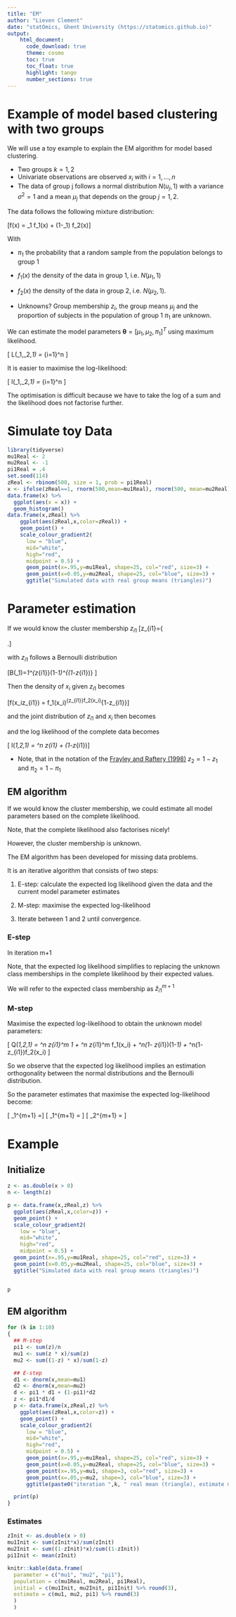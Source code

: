 ```yaml
---
title: "EM"
author: "Lieven Clement"
date: "statOmics, Ghent University (https://statomics.github.io)"
output:
    html_document:
      code_download: true
      theme: cosmo
      toc: true
      toc_float: true
      highlight: tango
      number_sections: true
---
```


# Example of model based clustering with two groups

We will use a toy example to explain the EM algorithm for model based clustering.

- Two groups $k=1,2$
- Univariate observations are observed $x_i$ with $i= 1, \dots, n$  
- The data of group j follows a normal distribution $N(u_j,1)$ with a variance $\sigma^2=1$ and a mean $\mu_j$ that depends on the group $j=1,2$.


The data follows the following  mixture distribution:

\[f(x) = \pi_1 f_1(x) + (1-\pi_1) f_2(x)\]

With

- $\pi_1$ the probability that a random sample from the population belongs to group 1
- $f_1(x)$ the density of the data in group 1, i.e. $N(\mu_1,1)$
- $f_2(x)$ the density of the data in group 2, i.e. $N(\mu_2,1)$.

- Unknowns? Group membership $z_i$, the group means $\mu_j$ and the proportion of subjects in the population of group 1 $\pi_1$ are unknown.

We can estimate the model parameters $\boldsymbol{\theta} = [\mu_1,\mu_2,\pi_1]^T$ using maximum likelihood.

\[
L\left(\mu_1,\mu_2,\pi_1\vert \mathbf{X}\right) = \prod\limits_{i=1}^n \left[\pi_1 f_1(x_i) + (1-\pi_1) f_2(x_i)
\right]\]

It is easier to maximise the log-likelihood:

\[
l\left(\mu_1,\mu_2,\pi_1\vert \mathbf{X}\right) = \sum\limits_{i=1}^n \log\left[\pi_1 f_1(x_i) + (1-\pi_1) f_2(x_i)
\right]\]

The optimisation is difficult because we have to take the log of a sum and the likelihood does not factorise further.

# Simulate toy Data

```r
library(tidyverse)
mu1Real <- 2
mu2Real <- -1
pi1Real = .4
set.seed(114)
zReal <- rbinom(500, size = 1, prob = pi1Real)
x <- ifelse(zReal==1, rnorm(500,mean=mu1Real), rnorm(500, mean=mu2Real))
data.frame(x) %>%
  ggplot(aes(x = x)) +
  geom_histogram()
data.frame(x,zReal) %>%
    ggplot(aes(zReal,x,color=zReal)) +
    geom_point() +
    scale_colour_gradient2(
      low = "blue",
      mid="white",
      high="red",
      midpoint = 0.5) +
      geom_point(x=.95,y=mu1Real, shape=25, col="red", size=3) +
      geom_point(x=0.05,y=mu2Real, shape=25, col="blue", size=3) +
      ggtitle("Simulated data with real group means (triangles)")
```

# Parameter estimation

If we would know the cluster membership $z_{i1}$
\[z_{i1}=\left\{ \begin{matrix} 1 & \text{if } x_i \text{ belongs to group 1}\\
0 &  \text{if } x_i \text{ belongs to group 2}
\end{matrix}\right.\]

with $z_{i1}$ follows a Bernoulli distribution

\[B(\pi_1)=\pi_1^{z_{i1}}(1-\pi_1)^{(1-z_{i1})} \]


Then the density of $x_i$ given  $z_{i1}$ becomes

\[f(x_i\vert z_{i1}) = f_1(x_i)^{z_{i1}}f_2(x_i)^{1-z_{i1}}\]

and the joint distribution of $z_{i1}$ and $x_i$ then becomes
\begin{eqnarray}
f(x_i, z_{i1})&=&f(x_i\vert z_{i1}) f(z_{i1})\\
&=& f_1(x_i)^{z_{i1}}f_2(x_i)^{1-z_{i1}}\pi_1^{z_{i1}}(1-\pi_1)^{(1-z_{ik})}
\end{eqnarray}

and the log likelihood of the complete data becomes

\[
l\left(\mu_1,\mu_2,\pi_1\vert \mathbf{X, Z}\right) = \sum_\limits{i=1}^n z_{i1} \log \left[\pi_1  f_1(x_i)\right] + (1-z_{i1})\log \left[(1-\pi_1) f_2(x_i)\right]
\]

- Note, that in the notation of the [Frayley and Raftery (1998)](https://sites.stat.washington.edu/people/raftery/Research/PDF/fraley1998.pdf) $z_2=1-z_1$ and $\pi_2= 1- \pi_1$

## EM algorithm

If we would know the cluster membership, we could estimate all model parameters based on the complete likelihood.

Note, that the complete likelihood also factorises nicely!

However, the cluster membership is unknown.

The EM algorithm has been developed for missing data problems.

It is an iterative algorithm that consists of two steps:

1. E-step: calculate the expected log likelihood given the data and the current model parameter estimates

2. M-step: maximise the expected log-likelihood

3. Iterate between  1 and 2 until convergence.

### E-step

In iteration m+1

\begin{eqnarray}
Q\left(\mu_1,\mu_2,\pi_1\vert \mathbf{X, Z}\right)&=&
E\left[l\left(\mu_1,\mu_2,\pi_1\vert \mathbf{X, Z}\right)\vert \mathbf{X}, \mu_1=\mu_1^m, \mu_2=\mu_2^m, \pi_1=\pi_1^m\right]\\ &=&
E\left[\sum_\limits{i=1}^n z_{i1} \log\left[\pi_1  f_1(x_i)\right] + (1-z_{i1})\log \left[(1-\pi_1) f_2(x_i)\right]\vert \mathbf{X}, \mu_1=\mu_1^m, \mu_2=\mu_2^m, \pi_1=\pi_1^m\right]\\
&=&\sum_\limits{i=1}^n E\left[z_{i1}\vert x_i,\mu_1=\mu_1^m, \mu_2=\mu_2^m, \pi_1=\pi_1^m\right]\log \left[\pi_1  f_1(x_i)\right] + \sum_\limits{i=1}^n \left(1- E\left[z_{i1}\vert x_i,\mu_1=\mu_1^m, \mu_2=\mu_2^m, \pi_1=\pi_1^m\right]\right)\log \left[(1-\pi_1) f_2(x_i)\right]
\end{eqnarray}

Note, that the expected log likelihood simplifies to replacing the unknown class memberships in the complete likelihood by their expected values.

\begin{eqnarray}
 E\left[z_{i1}\vert \mathbf{X},\mu_1=\mu_1^m, \mu_2=\mu_2^m, \pi_1=\pi_1^m\right] &=& 1 \times f(z_{i1}=1 \vert x_i,\mu_1=\mu_1^m, \mu_2=\mu_2^m, \pi_1=\pi_1^m)  + 0 \times f(z_{i1}=0 \vert x_i,\mu_1=\mu_1^m, \mu_2=\mu_2^m, \pi_1=\pi_1^m)  \\\\
 &=& f(z_{i1}= 1 \vert x_i,\mu_1=\mu_1^m, \mu_2=\mu_2^m, \pi_1=\pi_1^m)\\\\
 &=& \frac{f(z=1,x_i)}{f(x_i)}\\\\

&=& \frac{\pi^m_1 f_1(x_i)}{\pi^m_1 f_1(x_i)+(1-\pi^m_1) f_2(x_i)}
\end{eqnarray}

We will refer to the expected class membership as $\hat z_{i1}^{m+1}$

### M-step

Maximise the expected log-likelihood to obtain the unknown model parameters:

\[
 Q\left(\mu_1,\mu_2,\pi_1\vert \mathbf{X, Z}\right) = \sum_\limits{i=1}^n \hat z_{i1}^m  \log \pi_1 + \sum_\limits{i=1}^n \hat z_{i1}^m  \log f_1(x_i) + \sum_\limits{i=1}^n\left(1- \hat z_{i1}\right)\log (1-\pi_1) +
 \sum_\limits{i=1}^n\left(1- \hat z_{i1}\right)\log f_2(x_i)
\]

So we observe that the expected log likelihood implies an estimation orthogonality between the normal distributions and the Bernoulli distribution.

So the parameter estimates that maximise the expected log-likelihood become:

\[
\hat \pi_1^{m+1} =\frac{\sum_{i=1}^n \hat z_{i1}^{m+1}}{n}\]
\[
\hat \mu_1^{m+1} = \frac{\sum_{i=1}^n \hat z_{i1}^{m+1} x_i}{\sum_{i=1}^n \hat z_{i1}^{m+1}}\]
\[
\hat \mu_2^{m+1} = \frac{\sum_{i=1}^n (1- \hat z_{i1}^{m+1}) x_i}{\sum_{i=1}^n (1-\hat z_{i1}^{m+1})}
\]

# Example
## Initialize

```r
z <- as.double(x > 0)
n <- length(z)

p <- data.frame(x,zReal,z) %>%
  ggplot(aes(zReal,x,color=z)) +
  geom_point() +
  scale_colour_gradient2(
    low = "blue",
    mid="white",
    high="red",
    midpoint = 0.5) +
  geom_point(x=.95,y=mu1Real, shape=25, col="red", size=3) +
  geom_point(x=0.05,y=mu2Real, shape=25, col="blue", size=3) +
  ggtitle("Simulated data with real group means (triangles)")


p
```

## EM algorithm

```r
for (k in 1:10)
{
  ## M-step
  pi1 <- sum(z)/n
  mu1 <- sum(z * x)/sum(z)
  mu2 <- sum((1-z) * x)/sum(1-z)

  ## E-step
  d1 <- dnorm(x,mean=mu1)
  d2 <- dnorm(x,mean=mu2)
  d <- pi1 * d1 + (1-pi1)*d2
  z <- pi1*d1/d
  p <- data.frame(x,zReal,z) %>%
    ggplot(aes(zReal,x,color=z)) +
    geom_point() +
    scale_colour_gradient2(
      low = "blue",
      mid="white",
      high="red",
      midpoint = 0.5) +
      geom_point(x=.95,y=mu1Real, shape=25, col="red", size=3) +
      geom_point(x=0.05,y=mu2Real, shape=25, col="blue", size=3) +
      geom_point(x=.95,y=mu1, shape=3, col="red", size=3) +
      geom_point(x=.05,y=mu2, shape=3, col="blue", size=3) +
      ggtitle(paste0("iteration ",k, " real mean (triangle), estimate mean (+)"))

  print(p)
}
```

### Estimates

```r
zInit <- as.double(x > 0)
mu1Init <- sum(zInit*x)/sum(zInit)
mu2Init <- sum((1-zInit)*x)/sum((1-zInit))
pi1Init <- mean(zInit)

knitr::kable(data.frame(
  parameter = c("mu1", "mu2", "pi1"),
  population = c(mu1Real, mu2Real, pi1Real),
  initial = c(mu1Init, mu2Init, pi1Init) %>% round(3),
  estimate = c(mu1, mu2, pi1) %>% round(3)
  )
  )
```
